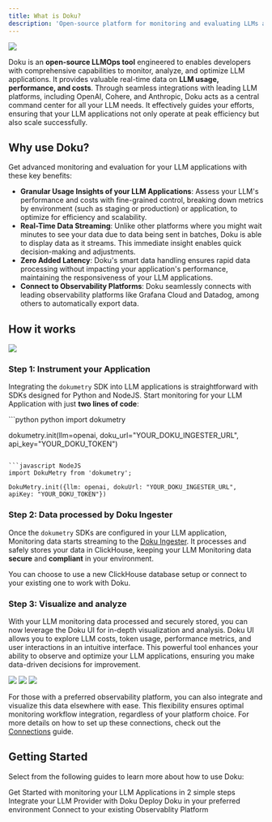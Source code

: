```yaml
---
title: What is Doku?
description: 'Open-source platform for monitoring and evaluating LLMs at scale'
---
```


<Frame>
    <img src="https://github.com/dokulabs/.github/blob/main/profile/assets/doku-client-1.jpg?raw=true" />
</Frame>

Doku is an **open-source LLMOps tool** engineered to enables developers with comprehensive capabilities to monitor, analyze, and optimize LLM applications. It provides valuable real-time data on **LLM usage, performance, and costs**. Through seamless integrations with leading LLM platforms, including OpenAI, Cohere, and Anthropic, Doku acts as a central command center for all your LLM needs. It effectively guides your efforts, ensuring that your LLM applications not only operate at peak efficiency but also scale successfully.

## Why use Doku?
Get advanced monitoring and evaluation for your LLM applications with these key benefits:

- **Granular Usage Insights of your LLM Applications**: Assess your LLM's performance and costs with fine-grained control, breaking down metrics by environment (such as staging or production) or application, to optimize for efficiency and scalability.
- **Real-Time Data Streaming**: Unlike other platforms where you might wait minutes to see your data due to data being sent in batches, Doku is able to display data as it streams. This immediate insight enables quick decision-making and adjustments.
- **Zero Added Latency**: Doku's smart data handling ensures rapid data processing without impacting your application's performance, maintaining the responsiveness of your LLM applications.
- **Connect to Observability Platforms**: Doku seamlessly connects with leading observability platforms like Grafana Cloud and Datadog, among others to automatically export data. 

## How it works
<Frame>
  <img src="https://raw.githubusercontent.com/dokulabs/.github/main/profile/assets/banner.gif" />
</Frame>

### Step 1: Instrument your Application
Integrating the `dokumetry` SDK into LLM applications is straightforward with SDKs designed for Python and NodeJS. Start monitoring for your LLM Application with just **two lines of code**: 

<CodeGroup>
```python python
import dokumetry

dokumetry.init(llm=openai, doku_url="YOUR_DOKU_INGESTER_URL", api_key="YOUR_DOKU_TOKEN")
```

```javascript NodeJS
import DokuMetry from 'dokumetry';

DokuMetry.init({llm: openai, dokuUrl: "YOUR_DOKU_INGESTER_URL", apiKey: "YOUR_DOKU_TOKEN"})
```
</CodeGroup>

### Step 2: Data processed by Doku Ingester
Once the `dokumetry` SDKs are configured in your LLM application, Monitoring data starts streaming to the [Doku Ingester](https://github.com/dokulabs/doku/tree/main/src/ingester#readme). It processes and safely stores your data in ClickHouse, keeping your LLM Monitoring data **secure** and **compliant** in your environment.

You can choose to use a new ClickHouse database setup or connect to your existing one to work with Doku. 

### Step 3: Visualize and analyze
With your LLM monitoring data processed and securely stored, you can now leverage the Doku UI for in-depth visualization and analysis. Doku UI allows you to explore LLM costs, token usage, performance metrics, and user interactions in an intuitive interface. This powerful tool enhances your ability to observe and optimize your LLM applications, ensuring you make data-driven decisions for improvement.

<Frame>
    <img src="https://github.com/dokulabs/.github/blob/main/profile/assets/doku-client-1.jpg?raw=true" />
    <img src="https://github.com/dokulabs/.github/blob/main/profile/assets/doku-client-2.jpg?raw=true" />
    <img src="https://github.com/dokulabs/.github/blob/main/profile/assets/doku-client-3.jpg?raw=true" />
</Frame>

For those with a preferred observability platform, you can also integrate and visualize this data elsewhere with ease. This flexibility ensures optimal monitoring workflow integration, regardless of your platform choice. For more details on how to set up these connections, check out the [Connections](https://example.com/0.1/connections/intro) guide.
## Getting Started
Select from the following guides to learn more about how to use Doku:

<CardGroup cols={2}>
<Card title="Quickstart" href="/0.1/quickstart" icon='bolt'>
Get Started with monitoring your LLM Applications in 2 simple steps
</Card>
<Card title="Integrations" href="/0.1/integrations/introduction" icon='circle-nodes'>
Integrate your LLM Provider with Doku 
</Card>
<Card title="Installation" href="/0.1/installation" icon='circle-down'>
Deploy Doku in your preferred environment 
</Card>
<Card title="Connections" href="/0.1/connections/intro" icon='link'>
Connect to your existing Observablity Platform
</Card>
</CardGroup>